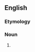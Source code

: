 ==English==

===Etymology===
{{suffix|en|quick|y}}

===Noun===
{{en-noun|quickies}}

# {{alternative spelling of|en|quickie}}
